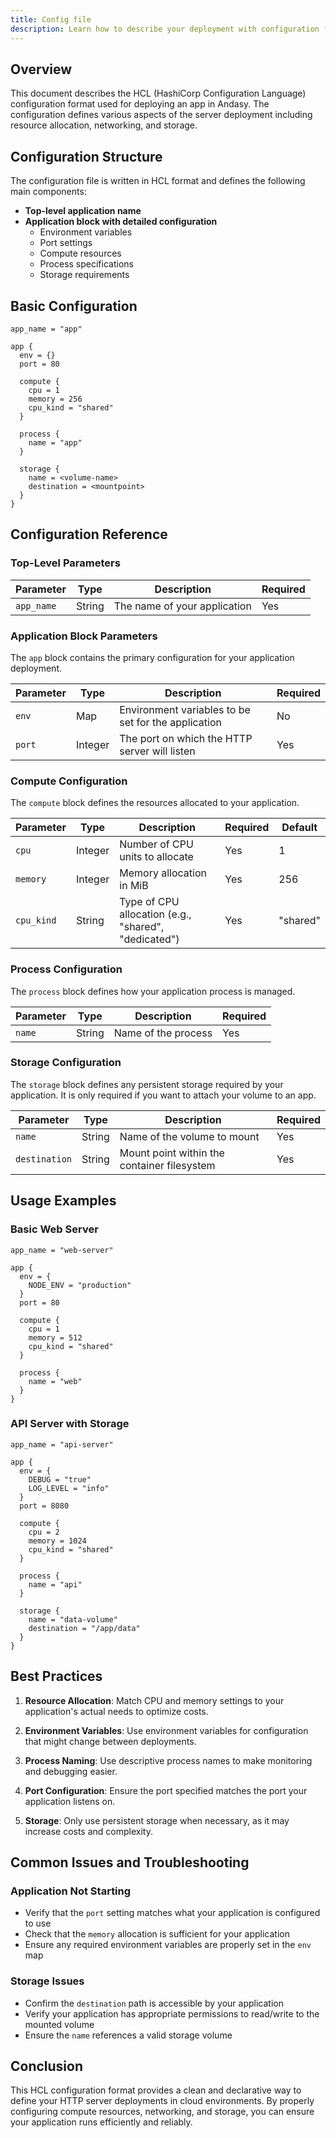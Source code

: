```yaml
---
title: Config file
description: Learn how to describe your deployment with configuration file.
---
```


## Overview

This document describes the HCL (HashiCorp Configuration Language) configuration format used for deploying an app in Andasy. The configuration defines various aspects of the server deployment including resource allocation, networking, and storage.

## Configuration Structure

The configuration file is written in HCL format and defines the following main components:

- **Top-level application name**
- **Application block with detailed configuration**
  - Environment variables
  - Port settings
  - Compute resources
  - Process specifications
  - Storage requirements

## Basic Configuration

```hcl
app_name = "app"

app {
  env = {}
  port = 80
  
  compute {
    cpu = 1
    memory = 256
    cpu_kind = "shared"
  }
  
  process {
    name = "app"
  }
  
  storage {
    name = <volume-name>
    destination = <mountpoint>
  }
}
```

## Configuration Reference

### Top-Level Parameters

| Parameter | Type | Description | Required |
|-----------|------|-------------|----------|
| `app_name` | String | The name of your application | Yes |

### Application Block Parameters

The `app` block contains the primary configuration for your application deployment.

| Parameter | Type | Description | Required |
|-----------|------|-------------|----------|
| `env` | Map | Environment variables to be set for the application | No |
| `port` | Integer | The port on which the HTTP server will listen | Yes |

### Compute Configuration

The `compute` block defines the resources allocated to your application.

| Parameter | Type | Description | Required | Default |
|-----------|------|-------------|----------|---------|
| `cpu` | Integer | Number of CPU units to allocate | Yes | 1 |
| `memory` | Integer | Memory allocation in MiB | Yes | 256 |
| `cpu_kind` | String | Type of CPU allocation (e.g., "shared", "dedicated") | Yes | "shared" |

### Process Configuration

The `process` block defines how your application process is managed.

| Parameter | Type | Description | Required |
|-----------|------|-------------|----------|
| `name` | String | Name of the process | Yes |

### Storage Configuration

The `storage` block defines any persistent storage required by your application.
It is only required if you want to attach your volume to an app.

| Parameter | Type | Description | Required |
|-----------|------|-------------|----------|
| `name` | String | Name of the volume to mount | Yes |
| `destination` | String | Mount point within the container filesystem | Yes |

## Usage Examples

### Basic Web Server

```hcl
app_name = "web-server"

app {
  env = {
    NODE_ENV = "production"
  }
  port = 80
  
  compute {
    cpu = 1
    memory = 512
    cpu_kind = "shared"
  }
  
  process {
    name = "web"
  }
}
```

### API Server with Storage

```hcl
app_name = "api-server"

app {
  env = {
    DEBUG = "true"
    LOG_LEVEL = "info"
  }
  port = 8080
  
  compute {
    cpu = 2
    memory = 1024
    cpu_kind = "shared"
  }
  
  process {
    name = "api"
  }
  
  storage {
    name = "data-volume"
    destination = "/app/data"
  }
}
```

## Best Practices

1. **Resource Allocation**: Match CPU and memory settings to your application's actual needs to optimize costs.

2. **Environment Variables**: Use environment variables for configuration that might change between deployments.

3. **Process Naming**: Use descriptive process names to make monitoring and debugging easier.

4. **Port Configuration**: Ensure the port specified matches the port your application listens on.

5. **Storage**: Only use persistent storage when necessary, as it may increase costs and complexity.

## Common Issues and Troubleshooting

### Application Not Starting

- Verify that the `port` setting matches what your application is configured to use
- Check that the `memory` allocation is sufficient for your application
- Ensure any required environment variables are properly set in the `env` map

### Storage Issues

- Confirm the `destination` path is accessible by your application
- Verify your application has appropriate permissions to read/write to the mounted volume
- Ensure the `name` references a valid storage volume

## Conclusion

This HCL configuration format provides a clean and declarative way to define your HTTP server deployments in cloud environments. By properly configuring compute resources, networking, and storage, you can ensure your application runs efficiently and reliably.